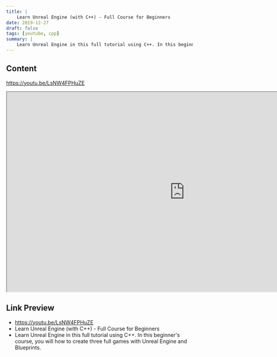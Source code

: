 ```yaml
---
title: |
    Learn Unreal Engine (with C++) - Full Course for Beginners
date: 2019-12-27
draft: false
tags: [youtube, cpp]
summary: |
    Learn Unreal Engine in this full tutorial using C++. In this beginner's course, you will how to create three full games with Unreal Engine and Blueprints.
---
```


## Content

https://youtu.be/LsNW4FPHuZE


<iframe
    width="960"
    height="540"
    src="https://www.youtube.com/embed/LsNW4FPHuZE"
    title="Learn Unreal Engine (with C++) - Full Course for Beginners"
    allow="accelerometer; autoplay; clipboard-write; encrypted-media; gyroscope; picture-in-picture; web-share"
    allowFullscreen
    >
</iframe>

## Link Preview

- https://youtu.be/LsNW4FPHuZE
- Learn Unreal Engine (with C++) - Full Course for Beginners
- Learn Unreal Engine in this full tutorial using C++. In this beginner's course, you will how to create three full games with Unreal Engine and Blueprints.
